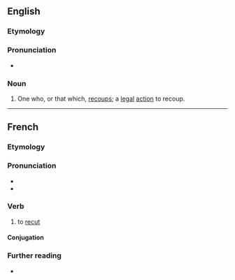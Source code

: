 ==English==

===Etymology===
{{suffix|recoup|er|lang=en}}

===Pronunciation===
* {{rhymes|uːpə(ɹ)|lang=en}}

===Noun===
{{en-noun}}

# One who, or that which, [[recoup]]s; a [[legal]] [[action]] to recoup.

----

==French==

===Etymology===
{{prefix|re|couper|lang=fr}}

===Pronunciation===
* {{IPA|/ʁə.ku.pe/|lang=fr}}
* {{homophones|lang=fr|recoupai|recoupez|recoupé|recoupée|recoupées|recoupés}}

===Verb===
{{fr-verb}}

# {{lb|fr|transitive}} to [[recut]]

====Conjugation====
{{fr-conj-auto}}

===Further reading===
* {{R:TLFi}}